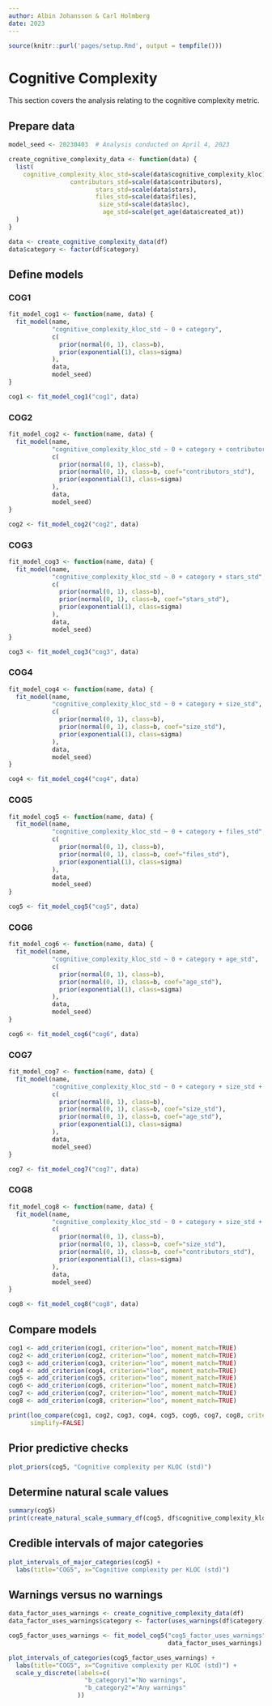 ```yaml
---
author: Albin Johansson & Carl Holmberg
date: 2023
---
```


```r
source(knitr::purl('pages/setup.Rmd', output = tempfile()))
```

# Cognitive Complexity

This section covers the analysis relating to the cognitive complexity metric.

## Prepare data

```r
model_seed <- 20230403  # Analysis conducted on April 4, 2023

create_cognitive_complexity_data <- function(data) {
  list(
    cognitive_complexity_kloc_std=scale(data$cognitive_complexity_kloc),
                 contributors_std=scale(data$contributors),
                        stars_std=scale(data$stars),
                        files_std=scale(data$files),
                         size_std=scale(data$loc),
                          age_std=scale(get_age(data$created_at))
  )
}

data <- create_cognitive_complexity_data(df)
data$category <- factor(df$category)
```

## Define models

### COG1

```r
fit_model_cog1 <- function(name, data) {
  fit_model(name,
            "cognitive_complexity_kloc_std ~ 0 + category",
            c(
              prior(normal(0, 1), class=b),
              prior(exponential(1), class=sigma)
            ),
            data,
            model_seed)
}

cog1 <- fit_model_cog1("cog1", data)
```

### COG2

```r
fit_model_cog2 <- function(name, data) {
  fit_model(name,
            "cognitive_complexity_kloc_std ~ 0 + category + contributors_std",
            c(
              prior(normal(0, 1), class=b),
              prior(normal(0, 1), class=b, coef="contributors_std"),
              prior(exponential(1), class=sigma)
            ),
            data,
            model_seed)
}

cog2 <- fit_model_cog2("cog2", data)
```

### COG3

```r
fit_model_cog3 <- function(name, data) {
  fit_model(name,
            "cognitive_complexity_kloc_std ~ 0 + category + stars_std",
            c(
              prior(normal(0, 1), class=b),
              prior(normal(0, 1), class=b, coef="stars_std"),
              prior(exponential(1), class=sigma)
            ),
            data,
            model_seed)
}

cog3 <- fit_model_cog3("cog3", data)
```

### COG4

```r
fit_model_cog4 <- function(name, data) {
  fit_model(name,
            "cognitive_complexity_kloc_std ~ 0 + category + size_std",
            c(
              prior(normal(0, 1), class=b),
              prior(normal(0, 1), class=b, coef="size_std"),
              prior(exponential(1), class=sigma)
            ),
            data,
            model_seed)
}

cog4 <- fit_model_cog4("cog4", data)
```

### COG5

```r
fit_model_cog5 <- function(name, data) {
  fit_model(name,
            "cognitive_complexity_kloc_std ~ 0 + category + files_std",
            c(
              prior(normal(0, 1), class=b),
              prior(normal(0, 1), class=b, coef="files_std"),
              prior(exponential(1), class=sigma)
            ),
            data,
            model_seed)
}

cog5 <- fit_model_cog5("cog5", data)
```

### COG6

```r
fit_model_cog6 <- function(name, data) {
  fit_model(name,
            "cognitive_complexity_kloc_std ~ 0 + category + age_std",
            c(
              prior(normal(0, 1), class=b),
              prior(normal(0, 1), class=b, coef="age_std"),
              prior(exponential(1), class=sigma)
            ),
            data,
            model_seed)
}

cog6 <- fit_model_cog6("cog6", data)
```

### COG7

```r
fit_model_cog7 <- function(name, data) {
  fit_model(name,
            "cognitive_complexity_kloc_std ~ 0 + category + size_std + age_std",
            c(
              prior(normal(0, 1), class=b),
              prior(normal(0, 1), class=b, coef="size_std"),
              prior(normal(0, 1), class=b, coef="age_std"),
              prior(exponential(1), class=sigma)
            ),
            data,
            model_seed)
}

cog7 <- fit_model_cog7("cog7", data)
```

### COG8

```r
fit_model_cog8 <- function(name, data) {
  fit_model(name,
            "cognitive_complexity_kloc_std ~ 0 + category + size_std + contributors_std",
            c(
              prior(normal(0, 1), class=b),
              prior(normal(0, 1), class=b, coef="size_std"),
              prior(normal(0, 1), class=b, coef="contributors_std"),
              prior(exponential(1), class=sigma)
            ),
            data,
            model_seed)
}

cog8 <- fit_model_cog8("cog8", data)
```

## Compare models

```r
cog1 <- add_criterion(cog1, criterion="loo", moment_match=TRUE)
cog2 <- add_criterion(cog2, criterion="loo", moment_match=TRUE)
cog3 <- add_criterion(cog3, criterion="loo", moment_match=TRUE)
cog4 <- add_criterion(cog4, criterion="loo", moment_match=TRUE)
cog5 <- add_criterion(cog5, criterion="loo", moment_match=TRUE)
cog6 <- add_criterion(cog6, criterion="loo", moment_match=TRUE)
cog7 <- add_criterion(cog7, criterion="loo", moment_match=TRUE)
cog8 <- add_criterion(cog8, criterion="loo", moment_match=TRUE)

print(loo_compare(cog1, cog2, cog3, cog4, cog5, cog6, cog7, cog8, criterion="loo"),
      simplify=FALSE)
```

## Prior predictive checks

```r
plot_priors(cog5, "Cognitive complexity per KLOC (std)")
```

## Determine natural scale values

```r
summary(cog5)
print(create_natural_scale_summary_df(cog5, df$cognitive_complexity_kloc))
```

## Credible intervals of major categories

```r
plot_intervals_of_major_categories(cog5) +
  labs(title="COG5", x="Cognitive complexity per KLOC (std)")
```

## Warnings versus no warnings

```r
data_factor_uses_warnings <- create_cognitive_complexity_data(df)
data_factor_uses_warnings$category <- factor(uses_warnings(df$category))

cog5_factor_uses_warnings <- fit_model_cog5("cog5_factor_uses_warnings",
                                            data_factor_uses_warnings)

plot_intervals_of_categories(cog5_factor_uses_warnings) +
  labs(title="COG5", x="Cognitive complexity per KLOC (std)") +
  scale_y_discrete(labels=c(
                     "b_category1"="No warnings",
                     "b_category2"="Any warnings"
                   ))
```
